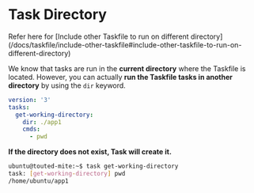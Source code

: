 # Task Directory

<Callout>
  Refer here for [Include other Taskfile to run on different directory](/docs/taskfile/include-other-taskfile#include-other-taskfile-to-run-on-different-directory)
</Callout>

We know that tasks are run in the **current directory** where the Taskfile is located. However, you can actually **run the Taskfile tasks in another directory** by using the `dir` keyword.

```yaml filename="Taskfile.yml"
version: '3'
tasks:
  get-working-directory:
    dir: ./app1
    cmds:
      - pwd
```

**If the directory does not exist, Task will create it.**

```bash filename="Demo and output"
ubuntu@touted-mite:~$ task get-working-directory 
task: [get-working-directory] pwd
/home/ubuntu/app1
```